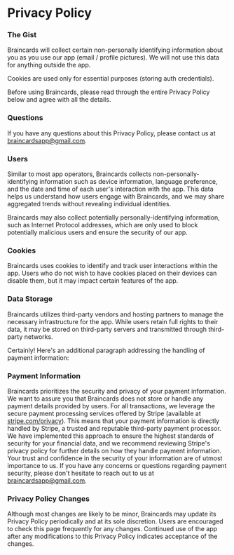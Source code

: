 # Privacy Policy

### The Gist

Braincards will collect certain non-personally identifying information about you as you use our app (email / profile pictures). We will not use this data for anything outside the app.

Cookies are used only for essential purposes (storing auth credentials).

Before using Braincards, please read through the entire Privacy Policy below and agree with all the details.

### Questions

If you have any questions about this Privacy Policy, please contact us at braincardsapp@gmail.com.

### Users

Similar to most app operators, Braincards collects non-personally-identifying information such as device information, language preference, and the date and time of each user's interaction with the app. This data helps us understand how users engage with Braincards, and we may share aggregated trends without revealing individual identities.

Braincards may also collect potentially personally-identifying information, such as Internet Protocol addresses, which are only used to block potentially malicious users and ensure the security of our app.

### Cookies

Braincards uses cookies to identify and track user interactions within the app. Users who do not wish to have cookies placed on their devices can disable them, but it may impact certain features of the app.

### Data Storage

Braincards utilizes third-party vendors and hosting partners to manage the necessary infrastructure for the app. While users retain full rights to their data, it may be stored on third-party servers and transmitted through third-party networks.

Certainly! Here's an additional paragraph addressing the handling of payment information:

### Payment Information

Braincards prioritizes the security and privacy of your payment information. We want to assure you that Braincards does not store or handle any payment details provided by users. For all transactions, we leverage the secure payment processing services offered by Stripe (available at [stripe.com/privacy](https://stripe.com/privacy)). This means that your payment information is directly handled by Stripe, a trusted and reputable third-party payment processor. We have implemented this approach to ensure the highest standards of security for your financial data, and we recommend reviewing Stripe's privacy policy for further details on how they handle payment information. Your trust and confidence in the security of your information are of utmost importance to us. If you have any concerns or questions regarding payment security, please don't hesitate to reach out to us at braincardsapp@gmail.com.

### Privacy Policy Changes

Although most changes are likely to be minor, Braincards may update its Privacy Policy periodically and at its sole discretion. Users are encouraged to check this page frequently for any changes. Continued use of the app after any modifications to this Privacy Policy indicates acceptance of the changes.
